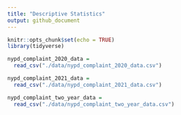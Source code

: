 ```yaml
---
title: "Descriptive Statistics"
output: github_document
---
```


```r
knitr::opts_chunk$set(echo = TRUE)
library(tidyverse)
```

```r
nypd_complaint_2020_data = 
  read_csv("./data/nypd_complaint_2020_data.csv")

nypd_complaint_2021_data = 
  read_csv("./data/nypd_complaint_2021_data.csv")

nypd_complaint_two_year_data = 
  read_csv("./data/nypd_complaint_two_year_data.csv")
```





